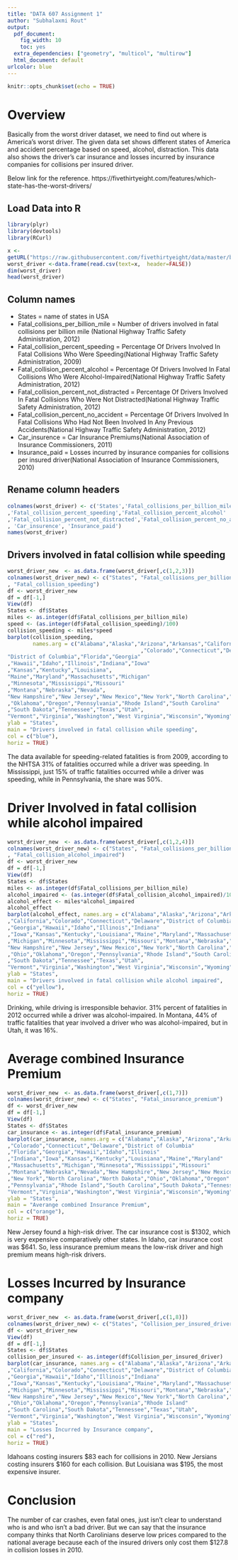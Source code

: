 ```yaml
---
title: "DATA 607 Assignment 1"
author: "Subhalaxmi Rout"
output:
  pdf_document: 
    fig_width: 10
    toc: yes
  extra_dependencies: ["geometry", "multicol", "multirow"]
  html_document: default
urlcolor: blue
---
```


```r
knitr::opts_chunk$set(echo = TRUE)
```

# Overview
Basically from the worst driver dataset, we need to find out where is America's worst driver. The given data set shows different states of America and accident percentage based on speed, alcohol, distraction. This data also shows the driver's car insurance and losses incurred by insurance companies for collisions per insured driver. 

Below link for the reference.
https://fivethirtyeight.com/features/which-state-has-the-worst-drivers/

## **Load Data into R**

```r
library(plyr)
library(devtools)
library(RCurl)

x <- 
getURL("https://raw.githubusercontent.com/fivethirtyeight/data/master/bad-drivers/bad-drivers.csv") 
worst_driver <-data.frame(read.csv(text=x,  header=FALSE))
dim(worst_driver)
head(worst_driver)
```

## Column names
* States = name of states in USA 
* Fatal_collisions_per_billion_mile = Number of drivers involved in fatal collisions per billion mile (National Highway Traffic Safety Administration, 2012)
* Fatal_collision_percent_speeding = Percentage Of Drivers Involved In Fatal Collisions Who Were Speeding(National Highway Traffic Safety Administration, 2009)
* Fatal_collision_percent_alcohol = Percentage Of Drivers Involved In Fatal Collisions Who Were Alcohol-Impaired(National Highway Traffic Safety Administration, 2012)
* Fatal_collision_percent_not_distracted = Percentage Of Drivers Involved In Fatal Collisions Who Were Not Distracted(National Highway Traffic Safety Administration, 2012)
* Fatal_collision_percent_no_accident = Percentage Of Drivers Involved In Fatal Collisions Who Had Not Been Involved In Any Previous Accidents(National Highway Traffic Safety Administration, 2012)
* Car_insurence = Car Insurance Premiums(National Association of Insurance Commissioners, 2011)
* Insurance_paid = Losses incurred by insurance companies for collisions per insured driver(National Association of Insurance Commissioners, 2010)

## Rename column headers
```r
colnames(worst_driver) <- c('States','Fatal_collisions_per_billion_mile'
,'Fatal_collision_percent_speeding','Fatal_collision_percent_alcohol'
,'Fatal_collision_percent_not_distracted','Fatal_collision_percent_no_accident'
, 'Car_insurence', 'Insurance_paid')
names(worst_driver)
```
## Drivers involved in fatal collision while speeding

```r
worst_driver_new  <- as.data.frame(worst_driver[,c(1,2,3)])
colnames(worst_driver_new) <- c("States", "Fatal_collisions_per_billion_mile"
, "Fatal_collision_speeding")
df <- worst_driver_new
df = df[-1,]
View(df)
States <- df$States
miles <- as.integer(df$Fatal_collisions_per_billion_mile)
speed <- (as.integer(df$Fatal_collision_speeding)/100)
collision_speeding <- miles*speed
barplot(collision_speeding, 
        names.arg = c("Alabama","Alaska","Arizona","Arkansas","California"
                                          ,"Colorado","Connecticut","Delaware",
"District of Columbia","Florida","Georgia"
,"Hawaii","Idaho","Illinois","Indiana","Iowa"
,"Kansas","Kentucky","Louisiana",
"Maine","Maryland","Massachusetts","Michigan"
,"Minnesota","Mississippi","Missouri"
,"Montana","Nebraska","Nevada",
"New Hampshire","New Jersey","New Mexico","New York","North Carolina","North Dakota","Ohio"
,"Oklahoma","Oregon","Pennsylvania","Rhode Island","South Carolina"
,"South Dakota","Tennessee","Texas","Utah",
"Vermont","Virginia","Washington","West Virginia","Wisconsin","Wyoming"),
ylab = "States",
main = "Drivers involved in fatal collision while speeding",
col = c("blue"),
horiz = TRUE)
```

The data available for speeding-related fatalities is from 2009, according to the NHTSA 31% of fatalities occurred while a driver was speeding. In Mississippi, just 15%  of traffic fatalities occurred while a driver was speeding, while in Pennsylvania, the share was 50%.

# Driver Involved in fatal collision while alcohol impaired

```r

worst_driver_new  <- as.data.frame(worst_driver[,c(1,2,4)])
colnames(worst_driver_new) <- c("States", "Fatal_collisions_per_billion_mile"
, "Fatal_collision_alcohol_impaired")
df <- worst_driver_new
df = df[-1,]
View(df)
States <- df$States
miles <- as.integer(df$Fatal_collisions_per_billion_mile)
alcohol_impaired <- (as.integer(df$Fatal_collision_alcohol_impaired)/100)
alcohol_effect <- miles*alcohol_impaired
alcohol_effect
barplot(alcohol_effect, names.arg = c("Alabama","Alaska","Arizona","Arkansas"
,"California","Colorado","Connecticut","Delaware","District of Columbia","Florida"
,"Georgia","Hawaii","Idaho","Illinois","Indiana"
,"Iowa","Kansas","Kentucky","Louisiana","Maine","Maryland","Massachusetts"
,"Michigan","Minnesota","Mississippi","Missouri","Montana","Nebraska","Nevada",
"New Hampshire","New Jersey","New Mexico","New York","North Carolina","North Dakota"
,"Ohio","Oklahoma","Oregon","Pennsylvania","Rhode Island","South Carolina"
,"South Dakota","Tennessee","Texas","Utah",
"Vermont","Virginia","Washington","West Virginia","Wisconsin","Wyoming"),
ylab = "States",
main = "Drivers involved in fatal collision while alcohol impaired",
col = c("yellow"),
horiz = TRUE)
```

Drinking, while driving is irresponsible behavior. 31% percent of fatalities in 2012 occurred while a driver was alcohol-impaired. In Montana, 44% of traffic fatalities that year involved a driver who was alcohol-impaired, but in Utah, it was 16%.

# Average combined Insurance Premium
```r
worst_driver_new  <- as.data.frame(worst_driver[,c(1,7)])
colnames(worst_driver_new) <- c("States", "Fatal_insurance_premium")
df <- worst_driver_new
df = df[-1,]
View(df)
States <- df$States
car_insurance <- as.integer(df$Fatal_insurance_premium)
barplot(car_insurance, names.arg = c("Alabama","Alaska","Arizona","Arkansas","California"
,"Colorado","Connecticut","Delaware","District of Columbia"
,"Florida","Georgia","Hawaii","Idaho","Illinois"
,"Indiana","Iowa","Kansas","Kentucky","Louisiana","Maine","Maryland"
,"Massachusetts","Michigan","Minnesota","Mississippi","Missouri"
,"Montana","Nebraska","Nevada","New Hampshire","New Jersey","New Mexico"
,"New York","North Carolina","North Dakota","Ohio","Oklahoma","Oregon"
,"Pennsylvania","Rhode Island","South Carolina","South Dakota","Tennessee","Texas","Utah",
"Vermont","Virginia","Washington","West Virginia","Wisconsin","Wyoming"),
ylab = "States",
main = "Averange combined Insurance Premium",
col = c("orange"),
horiz = TRUE)
```

New Jersey found a high-risk driver. The car insurance cost is $1302, which is very expensive comparatively other states. In Idaho, car insurance cost was $641. So, less insurance premium means the low-risk driver and high premium means high-risk drivers.

# Losses Incurred by Insurance company
```r
worst_driver_new  <- as.data.frame(worst_driver[,c(1,8)])
colnames(worst_driver_new) <- c("States", "Collision_per_insured_driver")
df <- worst_driver_new
View(df)
df = df[-1,]
States <- df$States
collision_per_insured <- as.integer(df$Collision_per_insured_driver)
barplot(car_insurance, names.arg = c("Alabama","Alaska","Arizona","Arkansas"
,"California","Colorado","Connecticut","Delaware","District of Columbia","Florida"
,"Georgia","Hawaii","Idaho","Illinois","Indiana"
,"Iowa","Kansas","Kentucky","Louisiana","Maine","Maryland","Massachusetts"
,"Michigan","Minnesota","Mississippi","Missouri","Montana","Nebraska","Nevada",
"New Hampshire","New Jersey","New Mexico","New York","North Carolina","North Dakota"
,"Ohio","Oklahoma","Oregon","Pennsylvania","Rhode Island"
,"South Carolina","South Dakota","Tennessee","Texas","Utah",
"Vermont","Virginia","Washington","West Virginia","Wisconsin","Wyoming"),
ylab = "States",
main = "Losses Incurred by Insurance company",
col = c("red"),
horiz = TRUE)
```

Idahoans costing insurers $83 each for collisions in 2010. New Jersians costing insurers $160 for each collision. But Louisiana was $195, the most expensive insurer.

# Conclusion
The number of car crashes, even fatal ones, just isn’t clear to understand who is and who isn’t a bad driver. But we can say that the insurance company thinks that North Carolinians deserve low prices compared to the national average because each of the insured drivers only cost them $127.8 in collision losses in 2010.
